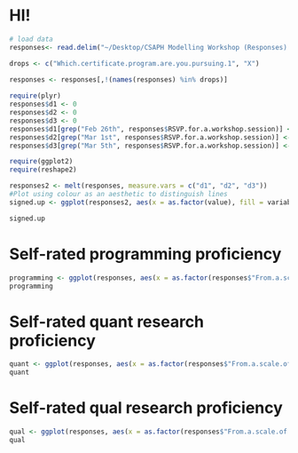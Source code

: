 HI!
========================================================

```r
# load data
responses<- read.delim("~/Desktop/CSAPH Modelling Workshop (Responses) - Form Responses.tsv", dec=",")

drops <- c("Which.certificate.program.are.you.pursuing.1", "X")
 
responses <- responses[,!(names(responses) %in% drops)]

require(plyr)
responses$d1 <- 0
responses$d2 <- 0
responses$d3 <- 0
responses$d1[grep("Feb 26th", responses$RSVP.for.a.workshop.session)] <- 1
responses$d2[grep("Mar 1st", responses$RSVP.for.a.workshop.session)] <- 1
responses$d3[grep("Mar 5th", responses$RSVP.for.a.workshop.session)] <- 1

require(ggplot2)
require(reshape2)

responses2 <- melt(responses, measure.vars = c("d1", "d2", "d3"))
#Plot using colour as an aesthetic to distinguish lines
signed.up <- ggplot(responses2, aes(x = as.factor(value), fill = variable)) + geom_bar(position="dodge")
```


```r
signed.up
```
# Self-rated programming proficiency
```r
programming <- ggplot(responses, aes(x = as.factor(responses$"From.a.scale.of.1.to.5..how.proficient.are.you.in.computer.programming."))) + geom_bar(stat="bin")
programming
```

# Self-rated quant research proficiency
```r
quant <- ggplot(responses, aes(x = as.factor(responses$"From.a.scale.of.1.to.5..how.proficient.are.you.in.quantitative.research.methods."))) + geom_bar(stat="bin")
quant
```

# Self-rated qual research proficiency
```r
qual <- ggplot(responses, aes(x = as.factor(responses$"From.a.scale.of.1.to.5..how.proficient.are.you.in.qualitative.research.methods."))) + geom_bar(stat="bin")
qual
```